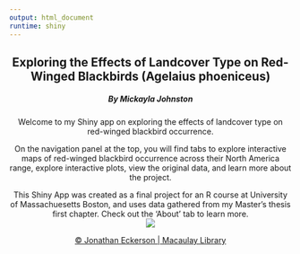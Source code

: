 ```yaml
---
output: html_document
runtime: shiny
---
```


<center>
## Exploring the Effects of Landcover Type on Red-Winged Blackbirds (Agelaius phoeniceus)  
##### By Mickayla Johnston

Welcome to my Shiny app on exploring the effects of landcover type on red-winged blackbird occurrence. 

On the navigation panel at the top, you will find tabs to explore interactive maps of red-winged blackbird occurrence across their North America range, explore interactive plots, view the original data, and learn more about the project. 

This Shiny App was created as a final project for an R course at University of Massachuesetts Boston, and uses data gathered from my Master's thesis first chapter. Check out the 'About' tab to learn more.
<center>


<center>
![](../pics/rwbb.jpg)
<center>
[© Jonathan Eckerson | Macaulay Library](https://macaulaylibrary.org/asset/49503081?__hstc=75100365.63ec5cb9b7d93982a68b42c127016450.1589150973257.1589150973257.1589150973257.1&__hssc=75100365.1.1589150973258&__hsfp=209927505#_ga=2.72505488.2095321367.1589150973-190327428.1589150970)